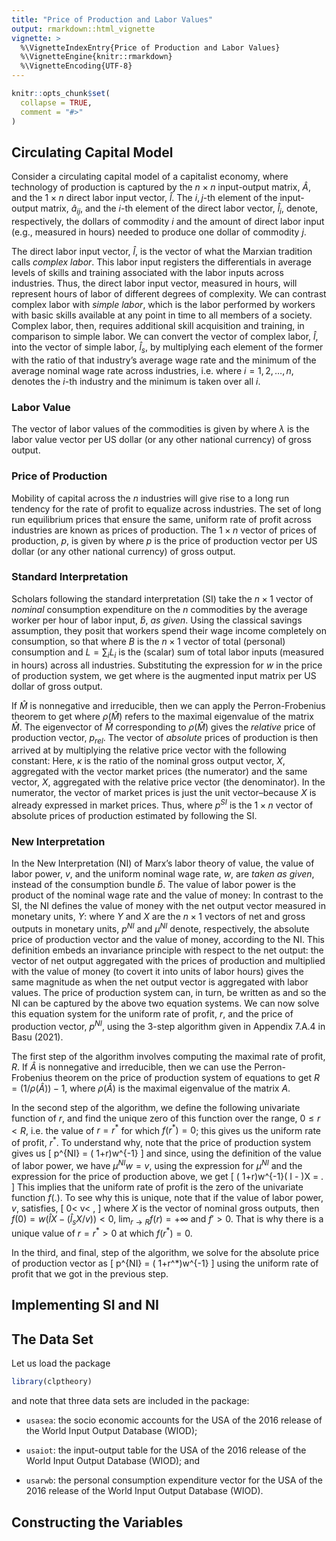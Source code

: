 ```yaml
---
title: "Price of Production and Labor Values"
output: rmarkdown::html_vignette
vignette: >
  %\VignetteIndexEntry{Price of Production and Labor Values}
  %\VignetteEngine{knitr::rmarkdown}
  %\VignetteEncoding{UTF-8}
---
```


```r
knitr::opts_chunk$set(
  collapse = TRUE,
  comment = "#>"
)
```

## Circulating Capital Model
Consider a circulating capital model of a capitalist economy, where technology of production is captured by the $n \times n$ input-output matrix, $\hat{A}$, and the $1 \times n$ direct labor input vector, $\hat{l}$. The $i,j$-th element of the input-output matrix, $\hat{a}_{ij}$, and the $i$-th  element of the direct labor vector, $\hat{l}_i$, denote, respectively, the dollars of commodity $i$ and the amount of direct labor input (e.g., measured in hours) needed to produce one dollar of commodity $j$.

The direct labor input vector, $\hat{l}$, is the vector of what the Marxian tradition calls _complex labor_. This labor input registers the differentials in average levels of skills and training associated with the labor inputs across industries. Thus, the direct labor input vector, measured in hours, will represent hours of labor of different degrees of complexity. We can contrast complex labor with _simple labor_, which is the labor performed by workers with basic skills available at any point in time to all members of a society. Complex labor, then, requires additional skill acquisition and training, in comparison to simple labor. We can convert the vector of complex labor, $\hat{l}$, into the vector of simple labor, $\hat{l}_s$, by multiplying each element of the former with the ratio of that industry's average wage rate and the minimum of the average nominal wage rate across industries, i.e.
	\begin{equation}
		\hat{l}_{s,i} = \left( \frac{w_i}{w_{min}}\right)  \hat{l}_i,
	\end{equation}
where $i=1,2, \ldots, n$, denotes the $i$-th industry and the minimum is taken over all $i$.

### Labor Value	
The vector of labor values of the commodities is given by
\begin{equation}\label{value-def1}
		\lambda = \lambda \hat{A} + \hat{l}_s,
	\end{equation}
where $\lambda$ is the labor value vector per US dollar (or any other national currency) of gross output.


### Price of Production
Mobility of capital across the $n$ industries will give rise to a long run tendency for the rate of profit to equalize across industries. The set of long run equilibrium prices that ensure the same, uniform rate of profit across industries are known as prices of production. The $1 \times n$ vector of prices of production, $p$, is given by
	\begin{equation}
		p = \left( 1+r\right) \left( p \hat{A} + w \hat{l}\right), 
	\end{equation} 
where $p$ is the price of production vector per US dollar (or any other national currency) of gross output.

### Standard Interpretation
Scholars following the standard interpretation (SI) take the $n \times 1$ vector of _nominal_ consumption expenditure on the $n$ commodities by the average worker per hour of labor input, $\hat{b}$, _as given_. Using the classical savings assumption, they posit that workers spend their wage income completely on consumption, so that
	\begin{equation}
		w = p \hat{b}, 
	\end{equation}
	where $B$ is the $n \times 1$ vector of total (personal) consumption and $L = \sum_i L_i$ is the (scalar) sum of total labor inputs (measured in hours) across all industries. Substituting the expression for $w$ in the price of production system, we get
	\begin{equation}
		p = \left( 1+r\right) p \hat{M},  
	\end{equation} 
	where 
	\begin{equation}\label{def-M}
		\hat{M} = \hat{A} + \hat{b} \hat{l}
	\end{equation}
	is the augmented input matrix per US dollar of gross output. 
	
If $\hat{M}$ is nonnegative and irreducible, then we can apply the Perron-Frobenius theorem to get
	\begin{equation}
		r = \frac{1}{\rho (\hat{M}) } - 1,
	\end{equation}
where $\rho (\hat{M})$ refers to the maximal eigenvalue of the matrix $\hat{M}$. The eigenvector of $\hat{M}$ corresponding to $\rho (\hat{M})$ gives the _relative_ price of production vector, $p_{rel}$. The vector of _absolute_ prices of production is then arrived at by multiplying the relative price vector with the following constant:
	\begin{equation}
	\kappa = \frac{X}{p_{rel}X}.
	\end{equation}
Here, $\kappa$ is the ratio of the nominal gross output vector, $X$, aggregated with the vector market prices (the numerator) and the same vector, $X$, aggregated with the relative price vector (the denominator). In the numerator, the vector of market prices is just the unit vector--because $X$ is already expressed in market prices. Thus,
	\begin{equation}
		p^{SI} = \kappa p_{rel},
	\end{equation}
where $p^{SI}$ is the $1 \times n$ vector of absolute prices of production estimated by following the SI.

### New Interpretation
In the New Interpretation (NI) of Marx's labor theory of value, the value of labor power, $v$, and the uniform nominal wage rate, $w$, are _taken as given_, instead of the consumption bundle $\hat{b}$. The value of labor power is the product of the nominal wage rate and the value of money: 
	\begin{equation}
		v = w \times \mu^{NI}.
	\end{equation}
In contrast to the SI, the NI defines the value of money with the net output vector measured in monetary units, $Y$:
	\begin{equation}
		\mu^{NI} = \frac{\lambda Y}{p^{NI} Y} =  \frac{\hat{l}_s \left( I-\hat{A}\right)^{-1}  Y}{p^{NI} Y} = \frac{\hat{l}_s X}{p^{NI} Y},
	\end{equation}
	where $Y$ and $X$ are the $n \times 1$ vectors of net and gross outputs in monetary units, $p^{NI}$ and $\mu^{NI}$ denote, respectively, the absolute price of production vector and the value of money, according to the NI. This definition embeds an invariance principle with respect to the net output: the vector of net output aggregated with the prices of production and multiplied with the value of money (to covert it into units of labor hours) gives the same magnitude as when the net output vector is aggregated with labor values. The price of production system can, in turn, be written as
	\begin{equation}
		p^{NI} = \left( 1+r\right) \left( p^{NI} \hat{A} + w \hat{l}\right), 
	\end{equation}
	and so the NI can be captured by the above two equation systems. We can now solve this equation system for the uniform rate of profit, $r$, and the price of production vector, $p^{NI}$, using the 3-step algorithm given in Appendix 7.A.4 in Basu (2021).
	
The first step of the algorithm involves computing the maximal rate of profit, $R$. If $\hat{A}$ is nonnegative and irreducible, then we can use the Perron-Frobenius theorem on the price of production system of equations to get $R = (1/\rho(\hat{A}))-1$, where $\rho(\hat{A})$ is the maximal eigenvalue of the matrix $A$. 
	
In the second step of the algorithm, we define the following univariate function of $r$,
	\begin{equation}
		f(r) = \left( 1+r\right)w\hat{l}\left[ I - \left( 1+r\right) \hat{A}\right]^{-1}\left( I - \hat{A}\right)X - \frac{w \hat{l}_s X}{v},   
	\end{equation}
	and find the unique zero of this function over the range, $0 \leq r < R$, i.e. the value of $r=r^*$ for which $f(r^*)=0$; this gives us the uniform rate of profit, $r^*$. To understand why, note that the price of production system gives us
	\[
	p^{NI} = \left( 1+r\right)w\hat{l}\left[ I - \left( 1+r\right) \hat{A}\right]^{-1}
	\]
	and since, using the definition of the value of labor power, we have $\mu^{NI} w = v$, using the expression for $\mu^{NI}$ and the expression for the price of production above, we get
	\[
	\left( 1+r\right)w\hat{l}\left[ I - \left( 1+r\right) \hat{A}\right]^{-1}\left( I - \hat{A}\right)X = \frac{w \hat{l}_s X}{v}.
	\]
	This implies that the uniform rate of profit is the zero of the univariate function $f(.)$. To see why this is unique, note that if the value of labor power, $v$, satisfies,
		\[
		0< v< \frac{\hat{l}_sX}{\hat{l}X},
		\]
		where $X$ is the vector of nominal gross outputs, then $f(0)=w (\hat{l} X- (\hat{l}_s X/v))<0$, $\lim_{r \to R} f(r) = +\infty$ and $f'>0$. That is why there is a unique value of $r=r^*>0$ at which $f(r^*)=0$.
	
In the third, and final, step of the algorithm, we solve for the absolute price of production vector as
	\[
	p^{NI} = \left( 1+r^*\right)w\hat{l}\left[ I - \left( 1+r^*\right) \hat{A}\right]^{-1}
	\]
using the uniform rate of profit that we got in the previous step.
	
## Implementing SI and NI	

## The Data Set
Let us load the package
```r
library(clptheory)

```
and note that three data sets are included in the package: 

-  `usasea`: the socio economic accounts for the USA of the 2016 release of the World Input Output Database (WIOD); 

-  `usaiot`: the input-output table for the USA of the 2016 release of the World Input Output Database (WIOD); and 

-  `usarwb`: the personal consumption expenditure vector for the USA of the 2016 release of the World Input Output Database (WIOD).  

## Constructing the Variables
